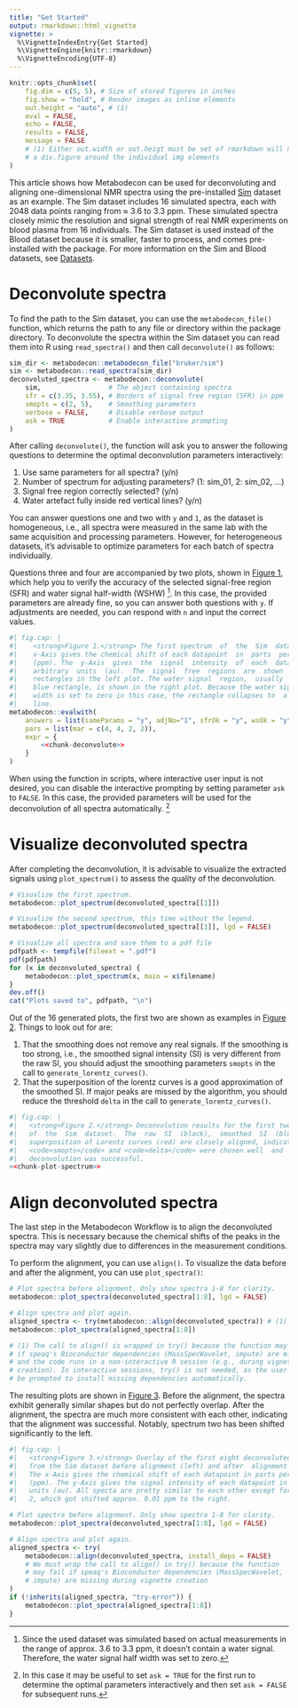```yaml
---
title: "Get Started"
output: rmarkdown::html_vignette
vignette: >
  %\VignetteIndexEntry{Get Started}
  %\VignetteEngine{knitr::rmarkdown}
  %\VignetteEncoding{UTF-8}
---
```


<style>
/*
IMPORTANT: pkgdown articles [^1] and  rmarkdown  html  vignettes  [^2]  generate
different HTML elements from the same rmarkdown content. Therefore  we  need  to
take care to handle both usecases. In particular, articles  use  `<figure>`  and
`<caption>`  elements,  where  vignettes  use  `<div  class="figure">`  and  `<p
class="caption">` elements.

[^1] built using `pkgdown::build_article()`)
[^2] built using `rmarkdown::render()`
*/
figure, div.figure
{
    border: 1px solid #dee2e6;
    border-radius: .375rem;
    padding: 0;
    margin: 1em 0;
}
caption, p.caption {
    text-align: center;
    font-style: italic;
    border-top: 1px solid #dee2e6;
    padding: 0.75rem;
    background-color: #ffffff;
}
img {
    margin: 0 auto;
    padding: 0;
    border: none;
    width: 50%;
}
@media (max-width: 500px) {
    img {
        width: 100%; /* Full width for smaller viewports */
    }
}
</style>

```r
knitr::opts_chunk$set(
    fig.dim = c(5, 5), # Size of stored figures in inches
    fig.show = "hold", # Render images as inline elements
    out.height = "auto", # (1)
    eval = FALSE,
    echo = FALSE,
    results = FALSE,
    message = FALSE
    # (1) Either out.width or out.heigt must be set of rmarkdown will not put
    # a div.figure around the individual img elements
)
```

This article shows how Metabodecon can be used for  deconvoluting  and  aligning
one-dimensional NMR spectra using the pre-installed [Sim] dataset as an example.
The Sim dataset includes 16  simulated  spectra,  each  with  2048  data  points
ranging from ≈ 3.6 to  3.3  ppm.  These  simulated  spectra  closely  mimic  the
resolution and signal strength of real NMR experiments on blood plasma  from  16
individuals. The Sim dataset is used instead of the Blood dataset because it  is
smaller, faster to process, and comes pre-installed with the package.  For  more
information on the Sim and Blood datasets, see [Datasets].

[Sim]: https://spang-lab.github.io/metabodecon/articles/Datasets.html#sim
[Datasets]: https://spang-lab.github.io/metabodecon/articles/Datasets.html

# Deconvolute spectra

To find the path to the  Sim  dataset,  you  can  use  the  `metabodecon_file()`
function, which returns the path to any file or  directory  within  the  package
directory. To deconvolute the  spectra  within  the  Sim  dataset  you  can read
them into R using `read_spectra()` and then call `deconvolute()` as follows:

```r
sim_dir <- metabodecon::metabodecon_file("bruker/sim")
sim <- metabodecon::read_spectra(sim_dir)
deconvoluted_spectra <- metabodecon::deconvolute(
    sim,                 # The object containing spectra
    sfr = c(3.35, 3.55), # Borders of signal free region (SFR) in ppm
    smopts = c(2, 5),    # Smoothing parameters
    verbose = FALSE,     # Disable verbose output
    ask = TRUE           # Enable interactive prompting
)
```

After calling `deconvolute()`, the function will ask you to answer
the following questions to determine the optimal deconvolution
parameters interactively:

1. Use same parameters for all spectra? (y/n)
2. Number of spectrum for adjusting parameters? (1: sim_01, 2: sim_02, ...)
3. Signal free region correctly selected? (y/n)
4. Water artefact fully inside red vertical lines? (y/n)

You can answer questions one and two  with  `y`  and  `1`,  as  the  dataset  is
homogeneous, i.e., all spectra were measured in  the  same  lab  with  the  same
acquisition and processing parameters. However, for heterogeneous datasets, it's
advisable to optimize parameters for each batch of spectra individually.

Questions three and  four  are  accompanied  by  two  plots,  shown  in  [Figure
1](#fig-deconvolute), which help you to verify  the  accuracy  of  the  selected
signal-free region (SFR) and water signal half-width  (WSHW)  [^wshw].  In  this
case, the provided parameters are already fine, so you can answer both questions
with `y`. If adjustments are needed, you can respond  with  `n`  and  input  the
correct values.

<a id="fig-deconvolute"></a>

```r
#| fig.cap: |
#|    <strong>Figure 1.</strong> The first spectrum  of  the  Sim  dataset.  The
#|    x-Axis gives the chemical shift of each datapoint  in  parts  per  million
#|    (ppm). The  y-Axis  gives  the  signal  intensity  of  each  datapoint  in
#|    arbitrary  units  (au).  The  signal  free  regions  are  shown  as  green
#|    rectangles in the left plot. The water signal  region,  usually  shown  as
#|    blue rectangle, is shown in the right plot. Because the water signal  half
#|    width is set to zero in this case, the rectangle collapses to  a  vertical
#|    line.
metabodecon::evalwith(
    answers = list(sameParams = "y", adjNo="1", sfrOk = "y", wsOk = "y"),
    pars = list(mar = c(4, 4, 2, 2)),
    expr = {
        <<chunk-deconvolute>>
    }
)
```

When using the function in scripts, where interactive user input is not desired,
you can disable the interactive prompting by setting parameter `ask` to `FALSE`.
In this case, the provided parameters will be used for the deconvolution of all
spectra automatically. [^askFALSE]

# Visualize deconvoluted spectra

After completing the deconvolution, it is advisable to visualize the extracted
signals using `plot_spectrum()` to assess the quality of the deconvolution.

```r
# Visualize the first spectrum.
metabodecon::plot_spectrum(deconvoluted_spectra[[1]])

# Visualize the second spectrum, this time without the legend.
metabodecon::plot_spectrum(deconvoluted_spectra[[1]], lgd = FALSE)

# Visualize all spectra and save them to a pdf file
pdfpath <- tempfile(fileext = ".pdf")
pdf(pdfpath)
for (x in deconvoluted_spectra) {
    metabodecon::plot_spectrum(x, main = x$filename)
}
dev.off()
cat("Plots saved to", pdfpath, "\n")
```

Out of the 16 generated plots, the first two are shown as  examples  in  [Figure
2](#fig-plot-spectrum). Things to look out for are:

1. That the smoothing does not remove any real signals. If the smoothing is  too
   strong, i.e., the smoothed signal intensity (SI) is very different  from  the
   raw SI, you should adjust the smoothing parameters `smopts` in  the  call  to
   `generate_lorentz_curves()`.
2. That   the superposition of the lorentz curves is a good approximation of the
   smoothed SI. If major peaks are missed by the algorithm,  you  should  reduce
   the threshold `delta` in the call to `generate_lorentz_curves()`.

<a id="fig-plot-spectrum"></a>

```r
#| fig.cap: |
#|   <strong>Figure 2.</strong> Deconvolution results for the first two  spectra
#|   of  the  Sim  dataset.  The  raw  SI  (black),  smoothed  SI  (blue),   and
#|   superposition of Lorentz curves (red) are closely aligned, indicating  that
#|   <code>smopts</code> and <code>delta</code> were chosen well  and  that  the
#|   deconvolution was successful.
<<chunk-plot-spectrum>>
```

# Align deconvoluted spectra

The last step in the Metabodecon Workflow is to align the deconvoluted  spectra.
This is necessary because the chemical shifts of the peaks in  the  spectra  may
vary slightly due to differences in the measurement conditions.

To perform the alignment, you can use `align()`. To visualize  the  data  before
and after the alignment, you can use `plot_spectra()`:

```r
# Plot spectra before alignment. Only show spectra 1-8 for clarity.
metabodecon::plot_spectra(deconvoluted_spectra[1:8], lgd = FALSE)

# Align spectra and plot again.
aligned_spectra <- try(metabodecon::align(deconvoluted_spectra)) # (1)
metabodecon::plot_spectra(aligned_spectra[1:8])

# (1) The call to align() is wrapped in try() because the function may fail
# if speaq's Bioconductor dependencies (MassSpecWavelet, impute) are missing
# and the code runs in a non-interactive R session (e.g., during vignette
# creation). In interactive sessions, try() is not needed, as the user will
# be prompted to install missing dependencies automatically.
```

The resulting plots are shown in [Figure 3](#fig-align). Before  the  alignment,
the spectra exhibit generally similar shapes but do not perfectly overlap. After
the alignment, the spectra are much more consistent with each other,  indicating
that the alignment was  successful.  Notably,  spectrum  two  has  been  shifted
significantly to the left.

<a id="fig-align"></a>

```r
#| fig.cap: |
#|   <strong>Figure 3.</strong> Overlay of the first eight deconvoluted  spectra
#|   from the Sim dataset before alignment (left) and after  alignment  (right).
#|   The x-Axis gives the chemical shift of each datapoint in parts per  million
#|   (ppm). The y-Axis gives the signal intensity of each datapoint in arbitrary
#|   units (au). All specta are pretty similar to each other except for Spectrum
#|   2, which got shifted approx. 0.01 ppm to the right.

# Plot spectra before alignment. Only show spectra 1-8 for clarity.
metabodecon::plot_spectra(deconvoluted_spectra[1:8], lgd = FALSE)

# Align spectra and plot again.
aligned_spectra <- try(
    metabodecon::align(deconvoluted_spectra, install_deps = FALSE)
    # We must wrap the call to align() in try() because the function
    # may fail if speaq's Bioconductor dependencies (MassSpecWavelet,
    # impute) are missing during vignette creation
)
if (!inherits(aligned_spectra, "try-error")) {
    metabodecon::plot_spectra(aligned_spectra[1:8])
}
```

<!-- Footnotes -->

[^wshw]: Since the used dataset was simulated based on  actual  measurements  in
    the  range  of  approx.  3.6  to  3.3  ppm,  it   doesn't  contain  a  water
    signal. Therefore, the water signal half width was set to zero.

[^askFALSE]: In this case it may be useful to set `ask = TRUE` for the first run
    to determine the optimal parameters interactively and then set `ask = FALSE`
    for subsequent runs.
